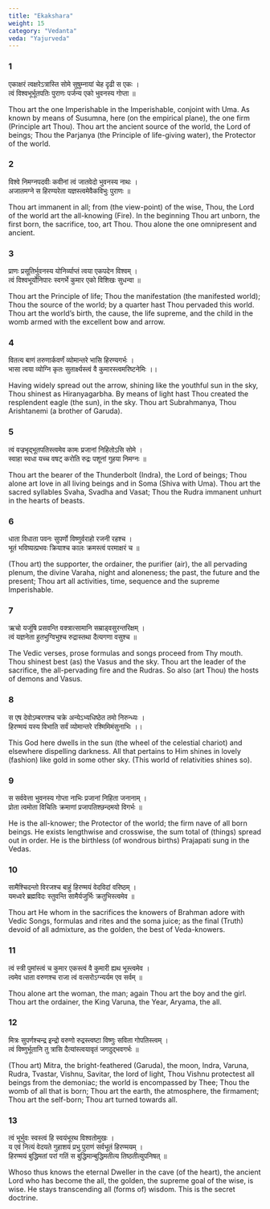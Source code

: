 ```yaml
---
title: "Ekakshara"
weight: 15
category: "Vedanta"
veda: "Yajurveda"
---
```


### 1
एकाक्षरं त्वक्षरेऽत्रास्ति सोमे सुषुम्नायां चेह दृढी स एकः ।  
त्वं विश्वभूर्भूतपतिः पुराणः पर्जन्य एको भुवनस्य गोप्ता ॥

Thou art the one Imperishable in the Imperishable, conjoint with Uma. As known by means of Susumna, here (on the empirical plane), the one firm (Principle art Thou). Thou art the ancient source of the world, the Lord of beings; Thou the Parjanya (the Principle of life-giving water), the Protector of the world.

### 2
विश्वे निमग्नपदवीः कवीनां त्वं जातवेदो भुवनस्य नाथः ।  
अजातमग्ने स हिरण्यरेता यज्ञस्त्वमेवैकविभुः पुराणः ॥

Thou art immanent in all; from (the view-point) of the wise, Thou, the Lord of the world art the all-knowing (Fire). In the beginning Thou art unborn, the first born, the sacrifice, too, art Thou. Thou alone the one omnipresent and ancient.

### 3
प्राणः प्रसूतिर्भुवनस्य योनिर्व्याप्तं त्वया एकपदेन विश्वम् ।  
त्वं विश्वभूर्योनिपारः स्वगर्भे कुमार एको विशिखः सुधन्वा ॥

Thou art the Principle of life; Thou the manifestation (the manifested world); Thou the source of the world; by a quarter hast Thou pervaded this world. Thou art the world’s birth, the cause, the life supreme, and the child in the womb armed with the excellent bow and arrow.

### 4
वितत्य बाणं तरुणार्कवर्णं व्योमान्तरे भासि हिरण्यगर्भः ।  
भासा त्वया व्योग्नि कृतः सुतार्क्ष्यस्त्वं वै कुमारस्त्वमरिष्टनेमिः ।।

Having widely spread out the arrow, shining like the youthful sun in the sky, Thou shinest as Hiranyagarbha. By means of light hast Thou created the resplendent eagle (the sun), in the sky. Thou art Subrahmanya, Thou Arishtanemi (a brother of Garuda).

### 5
त्वं वज्रभृद्भूतपतिस्त्वमेव कामः प्रजानां निहितोऽसि सोमे ।  
स्वाहा स्वधा यच्च वषट् करोति रुद्रः पशूनां गुहया निमग्नः ॥

Thou art the bearer of the Thunderbolt (Indra), the Lord of beings; Thou alone art love in all living beings and in Soma (Shiva with Uma). Thou art the sacred syllables Svaha, Svadha and Vasat; Thou the Rudra immanent unhurt in the hearts of beasts.

### 6
धाता विधाता पवनः सुपर्णो विष्णुर्वराहो रजनी रहश्च ।  
भूतं भविष्यत्प्रभवः क्रियाश्च कालः क्रमस्त्वं परमाक्षरं च ॥

(Thou art) the supporter, the ordainer, the purifier (air), the all pervading plenum, the divine Varaha, night and aloneness; the past, the future and the present; Thou art all activities, time, sequence and the supreme Imperishable.

### 7
ऋचो यजूंषि प्रसवन्ति वक्त्रात्सामानि सम्राड्वसुरन्तरिक्षम् ।  
त्वं यज्ञनेता हुतभुग्विभुश्च रुद्रास्तथा दैत्यगणा वसुश्च ॥

The Vedic verses, prose formulas and songs proceed from Thy mouth. Thou shinest best (as) the Vasus and the sky. Thou art the leader of the sacrifice, the all-pervading fire and the Rudras. So also (art Thou) the hosts of demons and Vasus.

### 8
स एष देवोऽम्बरगश्च चक्रे अन्येऽभ्यधिष्ठेत तमो निरुन्ध्यः ।  
हिरण्मयं यस्य विभाति सर्वं व्योमान्तरे रश्मिमिमंसुनाभिः ।।

This God here dwells in the sun (the wheel of the celestial chariot) and elsewhere dispelling darkness. All that pertains to Him shines in lovely (fashion) like gold in some other sky. (This world of relativities shines so).

### 9
स सर्ववेत्ता भुवनस्य गोप्ता नाभिः प्रजानां निहिता जनानाम् ।  
प्रोता त्वमोता विचितिः क्रमाणां प्रजापतिश्छन्दमयो विगर्भः ॥

He is the all-knower; the Protector of the world; the firm nave of all born beings. He exists lengthwise and crosswise, the sum total of (things) spread out in order. He is the birthless (of wondrous births) Prajapati sung in the Vedas.

### 10
सामैश्चिदन्तो विरजश्च बाहुं हिरण्मयं वेदविदां वरिष्ठम् ।  
यमध्वरे ब्रह्मविदः स्तुवन्ति सामैर्यजुर्भिः क्रतुभिस्त्वमेव ॥

Thou art He whom in the sacrifices the knowers of Brahman adore with Vedic Songs, formulas and rites and the soma juice; as the final (Truth) devoid of all admixture, as the golden, the best of Veda-knowers. 

### 11
त्वं स्त्री पुमांस्त्वं च कुमार एकस्त्वं वै कुमारी ह्यथ भूस्त्वमेव ।  
त्वमेव धाता वरुणश्च राजा त्वं वत्सरोऽग्न्यर्यम एव सर्वम् ॥

Thou alone art the woman, the man; again Thou art the boy and the girl. Thou art the ordainer, the King Varuna, the Year, Aryama, the all.

### 12
मित्रः सुपर्णश्चन्द्र इन्द्रो वरुणो रुद्रस्त्वष्टा विष्णुः सविता गोपतिस्त्वम् ।  
त्वं विष्णुर्भूतानि तु त्रासि दैत्यांस्त्वयावृतं जगदुद्भवगर्भः ॥

(Thou art) Mitra, the bright-feathered (Garuda), the moon, Indra, Varuna, Rudra, Tvastar, Vishnu, Savitar, the lord of light, Thou Vishnu protectest all beings from the demoniac; the world is encompassed by Thee; Thou the womb of all that is born; Thou art the earth, the atmosphere, the firmament; Thou art the self-born; Thou art turned towards all.

### 13
त्वं भूर्भुवः स्वस्त्वं हि स्वयंभूरथ विश्वतोमुखः ।  
य एवं नित्यं वेदयते गुहाशयं प्रभु पुराणं सर्वभूतं हिरण्मयम् ।  
हिरण्मयं बुद्धिमतां परां गतिं स बुद्धिमान्बुद्धिमतीत्य तिष्ठतीत्युपनिषत् ॥

Whoso thus knows the eternal Dweller in the cave (of the heart), the ancient Lord who has become the all, the golden, the supreme goal of the wise, is wise. He stays transcending all (forms of) wisdom. This is the secret doctrine.